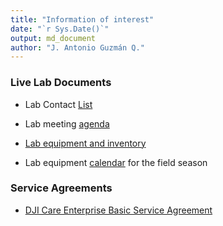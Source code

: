 ```yaml
---
title: "Information of interest"
date: "`r Sys.Date()`"
output: md_document
author: "J. Antonio Guzmán Q."
---
```

### Live Lab Documents

*  Lab Contact [List](https://docs.google.com/spreadsheets/d/18uhJ4StLbze7_2L8lfKAlfx9tsk5-j61s1ZeDZeaJF8/edit?usp=sharing)  

*  Lab meeting [agenda](https://docs.google.com/spreadsheets/d/1WuqFlCpN2IROdJILOClJfxq4bRdT6joItHC74YO3Ljc/edit?usp=sharing)    

*  [Lab equipment and inventory](https://drive.google.com/drive/folders/1uR6WmAtFdABHXeOOWOhU-PJ_3o2F6Oav?usp=sharing)    

*  Lab equipment [calendar](https://calendar.google.com/calendar/u/0?cid=dW1uLmVkdV9jZWczcms2cmNjN3FzY3FqZDg3ZDk5cDVjMEBncm91cC5jYWxlbmRhci5nb29nbGUuY29t) for the field season  

### Service Agreements  
*  [DJI Care Enterprise Basic Service Agreement](https://drive.google.com/file/d/1WR2PYGcsBIt2mkF5rNI4rl2gvhv9B1nK/view?usp=sharing)
